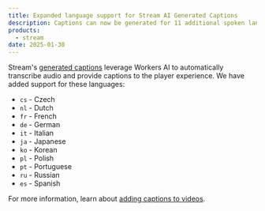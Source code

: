 ```yaml
---
title: Expanded language support for Stream AI Generated Captions
description: Captions can now be generated for 11 additional spoken languages at no cost!
products:
  - stream
date: 2025-01-30
---
```


Stream's [generated captions](/stream/edit-videos/adding-captions/#generate-a-caption)
leverage Workers AI to automatically transcribe audio and provide captions to
the player experience. We have added support for these languages:

- `cs` - Czech
- `nl` - Dutch
- `fr` - French
- `de` - German
- `it` - Italian
- `ja` - Japanese
- `ko` - Korean
- `pl` - Polish
- `pt` - Portuguese
- `ru` - Russian
- `es` - Spanish

For more information, learn about [adding captions to videos](/stream/edit-videos/adding-captions/).
